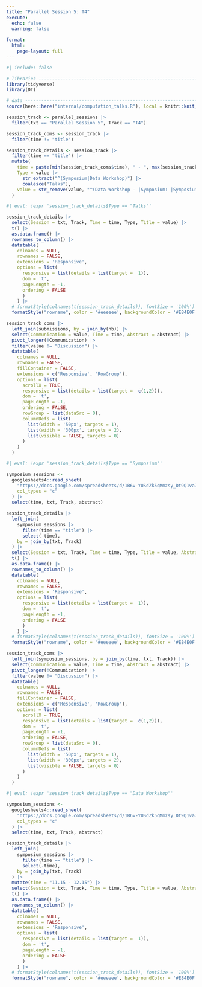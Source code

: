 ```yaml
---
title: "Parallel Session 5: T4"
execute: 
  echo: false
  warning: false
  
format: 
  html:
    page-layout: full
---
```



```r
#| include: false

# libraries --------------------------------------------------------------------
library(tidyverse)
library(DT)

# data -------------------------------------------------------------------------
source(here::here("internal/computation_talks.R"), local = knitr::knit_global())

session_track <- parallel_sessions |>
  filter(txt == "Parallel Session 5", Track == "T4")

session_track_coms <- session_track |> 
  filter(time != "title")

session_track_details <- session_track |> 
  filter(time == "title") |> 
  mutate(
    time = paste(min(session_track_coms$time), " - ", max(session_track_coms$time)),
    Type = value |> 
      str_extract("^(Symposium|Data Workshop)") |> 
      coalesce("Talks"),
    value = str_remove(value, "^(Data Workshop - |Symposium: |Symposium )")
  )
```

```r
#| eval: !expr 'session_track_details$Type == "Talks"'

session_track_details |> 
  select(Session = txt, Track, Time = time, Type, Title = value) |> 
  t() |> 
  as.data.frame() |> 
  rownames_to_column() |>
  datatable(
    colnames = NULL,
    rownames = FALSE,
    extensions = 'Responsive',
    options = list(
      responsive = list(details = list(target =  1)),
      dom = 't',
      pageLength = -1,
      ordering = FALSE
      )
    ) |>
  # formatStyle(colnames(t(session_track_details)), fontSize = '100%') |>
  formatStyle("rowname", color = '#eeeeee', backgroundColor = '#E84E0F', fontWeight = 'bold')

session_track_coms |> 
  left_join(submissions, by = join_by(nb)) |>
  select(Communication = value, Time = time, Abstract = abstract) |>
  pivot_longer(!Communication) |> 
  filter(value != "Discussion") |> 
  datatable(
    colnames = NULL,
    rownames = FALSE,
    fillContainer = FALSE,
    extensions = c('Responsive', 'RowGroup'),
    options = list(
      scrollX = TRUE,
      responsive = list(details = list(target =  c(1,2))),
      dom = 't',
      pageLength = -1,
      ordering = FALSE,
      rowGroup = list(dataSrc = 0),
      columnDefs = list(
        list(width = '50px', targets = 1),
        list(width = '300px', targets = 2),
        list(visible = FALSE, targets = 0)
      )
    )
  )
```

```r
#| eval: !expr 'session_track_details$Type == "Symposium"'

symposium_sessions <- 
  googlesheets4::read_sheet(
    "https://docs.google.com/spreadsheets/d/1B6v-YUSdZk5qMmzsy_Dt9Q1va7g89D83nO305Rnwl_w/edit?usp=drive_link",
    col_types = "c"
  ) |> 
  select(time, txt, Track, abstract)

session_track_details |> 
  left_join(
    symposium_sessions |> 
      filter(time == "title") |> 
      select(-time), 
    by = join_by(txt, Track)
  ) |> 
  select(Session = txt, Track, Time = time, Type, Title = value, Abstract = abstract) |> 
  t() |> 
  as.data.frame() |> 
  rownames_to_column() |>
  datatable(
    colnames = NULL,
    rownames = FALSE,
    extensions = 'Responsive',
    options = list(
      responsive = list(details = list(target =  1)),
      dom = 't',
      pageLength = -1,
      ordering = FALSE
      )
    ) |>
  # formatStyle(colnames(t(session_track_details)), fontSize = '100%') |>
  formatStyle("rowname", color = '#eeeeee', backgroundColor = '#E84E0F', fontWeight = 'bold')

session_track_coms |>
  left_join(symposium_sessions, by = join_by(time, txt, Track)) |> 
  select(Communication = value, Time = time, Abstract = abstract) |>
  pivot_longer(!Communication) |> 
  filter(value != "Discussion") |> 
  datatable(
    colnames = NULL,
    rownames = FALSE,
    fillContainer = FALSE,
    extensions = c('Responsive', 'RowGroup'),
    options = list(
      scrollX = TRUE,
      responsive = list(details = list(target =  c(1,2))),
      dom = 't',
      pageLength = -1,
      ordering = FALSE,
      rowGroup = list(dataSrc = 0),
      columnDefs = list(
        list(width = '50px', targets = 1),
        list(width = '300px', targets = 2),
        list(visible = FALSE, targets = 0)
      )
    )
  )
```

```r
#| eval: !expr 'session_track_details$Type == "Data Workshop"'

symposium_sessions <- 
  googlesheets4::read_sheet(
    "https://docs.google.com/spreadsheets/d/1B6v-YUSdZk5qMmzsy_Dt9Q1va7g89D83nO305Rnwl_w/edit?usp=drive_link",
    col_types = "c"
  ) |> 
  select(time, txt, Track, abstract)

session_track_details |> 
  left_join(
    symposium_sessions |> 
      filter(time == "title") |> 
      select(-time), 
    by = join_by(txt, Track)
  ) |> 
  mutate(time = "11.15 - 12.15") |> 
  select(Session = txt, Track, Time = time, Type, Title = value, Abstract = abstract) |> 
  t() |> 
  as.data.frame() |> 
  rownames_to_column() |>
  datatable(
    colnames = NULL,
    rownames = FALSE,
    extensions = 'Responsive',
    options = list(
      responsive = list(details = list(target =  1)),
      dom = 't',
      pageLength = -1,
      ordering = FALSE
      )
    ) |>
  # formatStyle(colnames(t(session_track_details)), fontSize = '100%') |>
  formatStyle("rowname", color = '#eeeeee', backgroundColor = '#E84E0F', fontWeight = 'bold')
```
